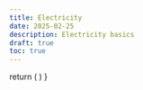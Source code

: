 ```yaml
---
title: Electricity
date: 2025-02-25
description: Electricity basics
draft: true
toc: true
---
```


  return (
    <style>
      {`
      .details-bordered {
        border-left: 1px solid;
        padding: 10px;
        border-top: 1px solid;
        border-top-left-radius: 10px;
        border-top-right-radius: 10px;
        border-bottom-left-radius: 10px;
      }
      .details-bordered summary *{
        margin: 0;
      }
      `}
    </style>
  )
}

<Style />


# Introduction

## **Electricity**

Electricity is the set of physical phenomena associated with the presence and flow of electric charge. It is a form of energy that comes in positive and negative forms, that occur naturally (as in lightning), or is produced (as in a generator).

## **Electric Circuit**

An electric circuit is a closed path in which electrons from a voltage or current source flow. The electrons flow from the negative side of the voltage source, through the circuit, and back to the positive side of the voltage source.

## Electrical Dipoles

### Definition

A dipole is a portion of a circuit between two terminals (dipole).

### Characteristics of a Dipole

It is the graphical representation of the relationship between the current $ i $ (passing through the dipole) and the voltage $ u $ (at its terminals).


<div class="supercenter">

| **Linear Dipole**                                      |                      **Non-linear Dipole**                     |
|--------------------------------------------------------|----------------------------------------------------------------|
| straight line                                          | non-straight line                                              |
| <Image src={linear} alt="Linear Dipole" width={200} /> | <Image src={non_linear} alt="Non-linear Dipole" width={200} /> |

</div>

### Generator Dipole vs Receptor Dipole


<div class="supercenter">


| **Generator Dipole** | **Receptor Dipole** |
|----------------------|----------------------|
| A dipole is a generator when it supplies energy to the circuit it is connected to. <br/> The current exits from the positive side. <br/> The arrows representing voltage and current are in the **same** direction. | A dipole is a receptor when it consumes energy. <br/> The positive side of the dipole is the one through which the current enters. <br/> The arrows representing voltage and current are in **opposite** directions. |
| <Image src={dipole_generator} alt="Generator Dipole" width={200} /> | <Image src={dipole_receptor} alt="Receptor Dipole" width={200} /> |

</div>

### **The Four Quadrants of a characteristic**

<div class="supercenter">

| $ U > 0, I < 0 $ <br/> **Generator Dipole** | $ U > 0, I > 0 $ <br/> **Receptor Dipole**   |
|---------------------------------------------|----------------------------------------------|
| $ U < 0, I < 0 $ <br/> **Receptor Dipole**  | $ U < 0, I > 0 $ <br/> **Generator Dipole**  |


</div>


## **Common Passive Dipole**

<details class="details-bordered">

<summary>

### **Resistor**

</summary>

#### **Definition**

A resistor is a passive linear dipole such that the voltage across its terminals is proportional to the current passing through it.

#### **Symbol**



<div class="supercenter">

<Image src={resistor} alt="Resistor IEC" width={200} />

or

<Image src={resistor_ieee} alt="Resistor IEEE" width={200} />

</div>

#### **Resitance value**


<div class="supercenter">
  <Image src={resistor_annotated} alt="Inductance" width={300} />
</div>


The resistance unit is the [Ohm](https://en.wikipedia.org/wiki/Ohm) ($ \Omega $). It can also be defined with [Siemens](https://en.wikipedia.org/wiki/Siemens_(unit)) ($ S $) as the reciprocal of the resistance.

```math
\Omega = \frac{1}{S}
```

#### **Formulas**


```math
U = R \times I
```

where:
- $ U $: voltage in Volts (V)
- $ I $: current in Amperes (A)
- $ R $: resistance in Ohms ($ \Omega $)

Or using the conductance:

```math
I = G \times U
```

where:
- $ G = \frac{1}{R} $ is the conductance in Siemens (S)


The resistance of a wire-like conductor with a uniform cross-section is given by:

```math
R = \rho \times \frac{l}{A}
```

where:
- $ \rho $: resistivity of the material ($ \Omega.m $)
- $ l $: length of the wire (m)
- $ A $: cross-sectional area of the wire (m²)

#### **Series Connection**


<div class="supercenter">

<Image src={resistor_series} alt="Resistors in Series" width={500} />

</div>

A circuit composed of multiple resistors connected in series can be reduced to a single equivalent resistance $ R_e $, given by:

```math
R_e = R_1 + R_2 + \dots + R_n
```

<div class="supercenter">

<Image src={resistor_series_equivalent} alt="Resistors in Series" width={200} />

</div>

#### **Parallel Connection**


<div class="supercenter">

<Image src={resistor_parallel} alt="Resistors in Parallel" width={320} />

</div>

A circuit composed of multiple resistors connected in parallel can be reduced to a single equivalent resistance $ R_e $, given by:

```math
\frac{1}{R_e} = \frac{1}{R_1} + \frac{1}{R_2} + \dots + \frac{1}{R_n}
```


<div class="supercenter">

<Image src={resistor_parallel_equivalent} alt="Resistors in Parallel" width={200} />

</div>


<blockquote>

#### **Formula for two resistors in parallel**

For two resistors:

```math
\frac{1}{R_e} = \frac{1}{R_1} + \frac{1}{R_2}
```

The formula can be simplified to:

```math
R_e = \frac{R_1 * R_2}{R_1 + R_2}
```

<details>
<summary>Details</summary>

```math
\frac{1}{R_e} = \frac{1}{R_1} + \frac{1}{R_2}
```

```math
\frac{1}{R_e} * (R_1 * R_2) = (\frac{1}{R_1} + \frac{1}{R_2}) * (R_1 * R_2)
```

```math
\frac{R_1 * R_2}{R_e} = \frac{R_1 * R_2}{R_1} + \frac{R_1 * R_2}{R_2}
```

```math
\frac{R_1 * R_2}{R_e} = R_2 + R_1
```

```math
\frac{1}{R_e} = \frac{R_2 + R_1}{R_1 * R_2}
```

```math
R_e = \frac{R_1 * R_2}{R_2 + R_1} = \frac{R_1 * R_2}{R_1 + R_2}
```

</details>

</blockquote>

</details>

<details class="details-bordered">
<summary>

### Inductance

</summary>

#### **Definition**

An inductance is a passive linear dipole such that the voltage across its terminals is proportional to the derivative of the current passing through it.

#### **Symbol**


<div class="supercenter">
  <Image src={inductance} alt="Inductance" width={200} />
</div>


- Inductance $ L $ is measured in [Henry (H)](https://en.wikipedia.org/wiki/Henry_(unit))
- Typical range: $ [ 1 \mu \text{H} ; 100 \text{mH} ] $


#### **Formula**


<div class="supercenter">
  <Image src={inductance_annotated} alt="Inductance" width={300} />
</div>

Voltage-Current Relationship

```math
U_{AB}(t) = L \frac{\mathrm{d} i_{AB}(t)}{\mathrm{d} t}
```

</details>

<details class="details-bordered">
<summary>

### Capacitor

</summary>

#### **Definition**

A capacitor is a passive linear dipole such that the current passing through it is proportional to the derivative of the voltage across its terminals.

#### **Symbol**


<div class="supercenter">
  <Image src={capacitor} alt="Capacitor" width={100} />
</div>

- Capacitance $ C $ is measured in [Farads (F)](https://en.wikipedia.org/wiki/Farad)
- Typical range: $ [ 1 \text{pF} ; 100 \mu \text{F} ] $

#### **Formula**


- **Charge Relationship:**

```math
i_{AB} = C \frac{dV_{AB}}{dt}
```

</details>


## Electrical Energy Sources

Electrical energy sources are devices that provide electrical energy to a circuit.

### Ideal energy sources

Ideal energy sources don't have an internal resistance.


<div class="supercenter">

| **Voltage** | **Current** |
|-----------|----------|
|<Image src={voltage_source_ideal} title="Ideal voltage source" alt="Ideal voltage source" width={200}/>| <Image src={current_source_ideal} title="Ideal current source" alt="Ideal current source" width={200}/> |

</div>

### Real energy sources

Real energy sources have an internal resistance.


<div class="supercenter">

| **Voltage** | **Current** |
|-----------|----------|
| <Image src={voltage_source_real} title="Real voltage source" alt="Real voltage source" width={200}/> | <Image src={current_source_real} title="Real current source" alt="Real current source" width={200}/> |

</div>

## Ground (Reference Potential)

Every point in an electrical circuit has an electric potential relative to a reference voltage \( V \). The ground is considered to have a potential of zero.

### **Symbol**


<div class="supercenter">
  <Image src={ground} alt="Ground" width={100} />
</div>



# Electrical Circuits in Direct Current (DC)

## Uniform Current

The current is the same at all points in the circuit

## Equivalent Electrical Diagram of Passive Elements


<div class="supercenter">

| **Element**  | **In direct current** |
|--------------------------------------------------------------------------------|-----------------|
| Resistor <br/> <Image src={resistor_ieee} alt="Resistor IEEE" width={200} />   | $ U = RI $ <br/>  <Image src={resistor_ieee} alt="Resistor IEEE" width={200} />     |
| Inductance <br/> <Image src={inductance} alt="Inductance" width={200} />       | A cable <br/> <Image src={cable} alt="Capacitor" width={100} />       |
| Capacitor  <br/> <Image src={capacitor} alt="Capacitor" width={100} />         | An open circuit <br/> <Image src={open_circuit} alt="Capacitor" width={100} />|

</div>

## Basic Connections

### Voltage Divider

- **Formulas for voltage division:**

```math
U_2 = E * \frac{R_2}{R_1 + R_2} = \frac{R_2 * E}{R_1 + R_2}
```

```math
U_1 = E * \frac{R_1}{R_1 + R_2} = \frac{R_1 * E}{R_1 + R_2}
```

### Current Divider

- **Formulas for current division:**

```math
I_2 = \frac{R_1 * I}{R_1 + R_2}
```

```math
I_4 = \frac{R_2 * I}{R_1 + R_2}
```

